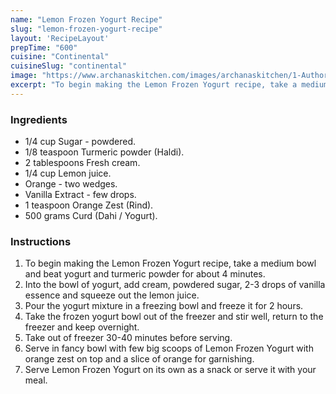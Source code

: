 ---
name: "Lemon Frozen Yogurt Recipe"
slug: "lemon-frozen-yogurt-recipe"
layout: 'RecipeLayout'
prepTime: "600"
cuisine: "Continental"
cuisineSlug: "continental"
image: "https://www.archanaskitchen.com/images/archanaskitchen/1-Author/ruby_pathak-yahoo.com/Lemon_Frozen_Yogurt.jpg"
excerpt: "To begin making the Lemon Frozen Yogurt recipe, take a medium bowl and beat yogurt and turmeric powder for about 4 minutes"
---

### Ingredients

- 1/4 cup Sugar - powdered.
- 1/8 teaspoon Turmeric powder (Haldi).
- 2 tablespoons Fresh cream.
- 1/4 cup Lemon juice.
- Orange - two wedges.
- Vanilla Extract - few drops.
- 1 teaspoon Orange Zest (Rind).
- 500 grams Curd (Dahi / Yogurt).

### Instructions

1. To begin making the Lemon Frozen Yogurt recipe, take a medium bowl and beat yogurt and turmeric powder for about 4 minutes.
1. Into the bowl of yogurt, add cream, powdered sugar, 2-3 drops of vanilla essence and squeeze out the lemon juice.
1. Pour the yogurt mixture in a freezing bowl and freeze it for 2 hours.
1. Take the frozen yogurt bowl out of the freezer and stir well, return to the freezer and keep overnight.
1. Take out of freezer 30-40 minutes before serving.
1. Serve in fancy bowl with few big scoops of Lemon Frozen Yogurt with orange zest on top and a slice of orange for garnishing.
1. Serve Lemon Frozen Yogurt on its own as a snack or serve it with your meal.

